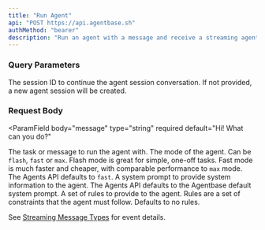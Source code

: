```yaml
---
title: "Run Agent"
api: "POST https://api.agentbase.sh"
authMethod: "bearer"
description: "Run an agent with a message and receive a streaming agent response."
---
```


### Query Parameters

<ParamField query="session" type="string" optional>
  The session ID to continue the agent session conversation. If not provided, a
  new agent session will be created.
</ParamField>

### Request Body

<ParamField
  body="message"
  type="string"
  required
  default="Hi! What can you do?"
>
  The task or message to run the agent with.
</ParamField>
<ParamField body="mode" type="string" optional default="fast">
  The mode of the agent. Can be `flash`, `fast` or `max`. Flash mode is great
  for simple, one-off tasks. Fast mode is much faster and cheaper, with
  comparable performance to `max` mode. The Agents API defaults to `fast`.
</ParamField>
<ParamField body="system" type="string" optional>
  A system prompt to provide system information to the agent. The Agents API
  defaults to the Agentbase default system prompt.
</ParamField>
<ParamField body="rules" type="string[]" optional>
  A set of rules to provide to the agent. Rules are a set of constraints that
  the agent must follow. Defaults to no rules.
</ParamField>

See [Streaming Message Types](/api-reference/streaming-message-types) for event details.
